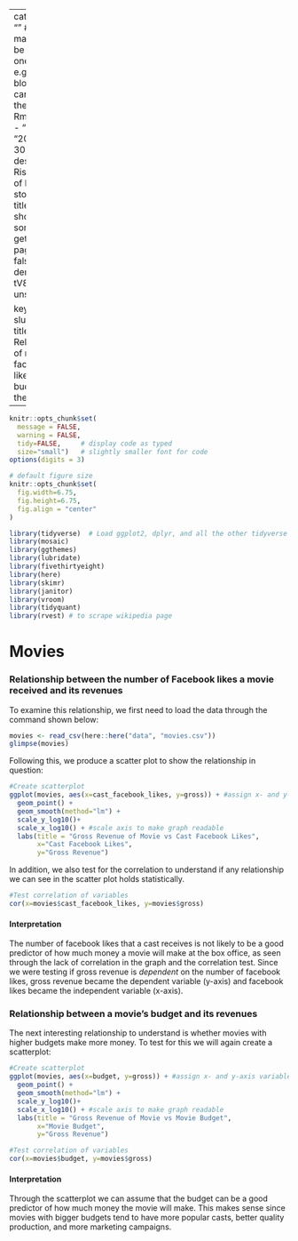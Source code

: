 
---
categories:  
- ""    #the front matter should be like the one found in, e.g., blog2.md. It cannot be like the normal Rmd we used
- ""
date: "2021-09-30"
description: Risk-Return of DJIA stocks # the title that will show up once someone gets to this page
draft: false
image: denise-jans-tV80374iytg-unsplash.jpg

keywords: ""
slug: movies
title: Relationship of movie facebook likes, budgets, and their returns
---
  



```r
knitr::opts_chunk$set(
  message = FALSE, 
  warning = FALSE, 
  tidy=FALSE,     # display code as typed
  size="small")   # slightly smaller font for code
options(digits = 3)

# default figure size
knitr::opts_chunk$set(
  fig.width=6.75, 
  fig.height=6.75,
  fig.align = "center"
)
```

```r
library(tidyverse)  # Load ggplot2, dplyr, and all the other tidyverse packages
library(mosaic)
library(ggthemes)
library(lubridate)
library(fivethirtyeight)
library(here)
library(skimr)
library(janitor)
library(vroom)
library(tidyquant)
library(rvest) # to scrape wikipedia page
```

# Movies

### Relationship between the number of Facebook likes a movie received and its revenues

To examine this relationship, we first need to load the data through the command shown below:

```r

movies <- read_csv(here::here("data", "movies.csv"))
glimpse(movies)

```

Following this, we produce a scatter plot to show the relationship in question:

```r
#Create scatterplot
ggplot(movies, aes(x=cast_facebook_likes, y=gross)) + #assign x- and y-axis variables 
  geom_point() +
  geom_smooth(method="lm") +
  scale_y_log10()+
  scale_x_log10() + #scale axis to make graph readable
  labs(title = "Gross Revenue of Movie vs Cast Facebook Likes",
       x="Cast Facebook Likes",
       y="Gross Revenue") 
```

In addition, we also test for the correlation to understand if any relationship we can see in the scatter plot holds statistically.

```r
#Test correlation of variables
cor(x=movies$cast_facebook_likes, y=movies$gross)
```

#### Interpretation

The number of facebook likes that a cast receives is not likely to be a good predictor of how much money a movie will make at the box office, as seen through the lack of correlation in the graph and the correlation test. Since we were testing if gross revenue is *dependent* on the number of facebook likes, gross revenue became the dependent variable (y-axis) and facebook likes became the independent variable (x-axis).

### Relationship between a movie's budget and its revenues

The next interesting relationship to understand is whether movies with higher budgets make more money. To test for this we will again create a scatterplot:

```r
#Create scatterplot
ggplot(movies, aes(x=budget, y=gross)) + #assign x- and y-axis variables
  geom_point() +
  geom_smooth(method="lm") +
  scale_y_log10()+
  scale_x_log10() + #scale axis to make graph readable
  labs(title = "Gross Revenue of Movie vs Movie Budget",
       x="Movie Budget",
       y="Gross Revenue") 

#Test correlation of variables
cor(x=movies$budget, y=movies$gross)

```
#### Interpretation

Through the scatterplot we can assume that the budget can be a good predictor of how much money the movie will make. This makes sense since movies with bigger budgets tend to have more popular casts, better quality production, and more marketing campaigns.
